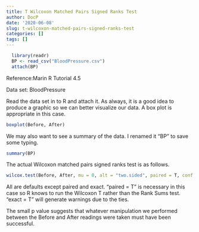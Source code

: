```yaml
---
title: T Wilcoxon Matched Pairs Signed Ranks Test
author: DocP
date: '2020-06-08'
slug: t-wilcoxon-matched-pairs-signed-ranks-test
categories: []
tags: []
---
```

```r
  library(readr)
  BP <- read_csv("BloodPressure.csv")
  attach(BP)
  ```


Reference:Marin R Tutorial 4.5

Data set: BloodPressure

Read the data set in to R and attach it.
As always, it is a good idea to produce a graphic so we can better visualize our data. A box plot is appropriate in this case.

```r
boxplot(Before, After)
```

We may also want to see a summary of the data. I renamed it "BP" to save some typing.

```r
summary(BP)
```

The actual Wilcoxon matched pairs signed ranks test is as follows.

```r
wilcox.test(Before, After, mu = 0, alt = "two.sided", paired = T, conf.int = T, conf.level = 0.99, exact = F)
```

All are defaults except paired and exact. "paired = T" is necessary in this case so R knows to run the Wilcoxon T rather than the Rank Sums test. "exact = T" will generate warnings due to the ties.

The small p value suggests that whatever manipulation we performed between the Before and After readings were taken must have been successful.


